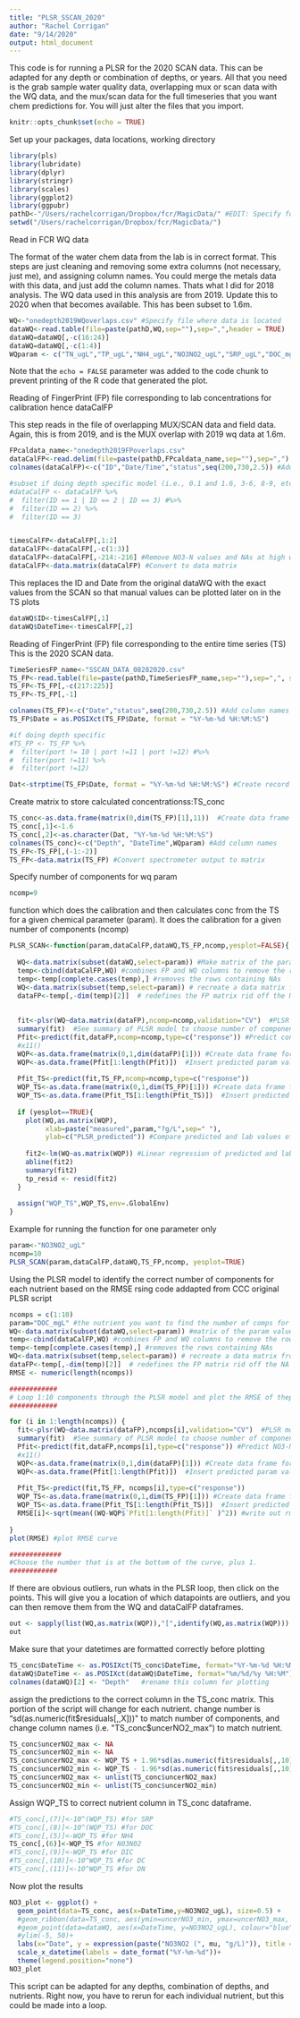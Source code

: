 ```yaml
---
title: "PLSR_SSCAN_2020"
author: "Rachel Corrigan"
date: "9/14/2020"
output: html_document
---
```


This code is for running a PLSR for the 2020 SCAN data. This can be adapted for any 
depth or combination of depths, or years. All that you need is the grab sample water
quality data, overlapping mux or scan data with the WQ data, and the mux/scan data for
the full timeseries that you want chem predictions for. You will just alter the files
that you import. 

```r
knitr::opts_chunk$set(echo = TRUE)
```

Set up your packages, data locations, working directory

```r
library(pls) 
library(lubridate)
library(dplyr)
library(stringr)
library(scales)
library(ggplot2)
library(ggpubr)
pathD<-"/Users/rachelcorrigan/Dropbox/fcr/MagicData/" #EDIT: Specify folder where data is located
setwd("/Users/rachelcorrigan/Dropbox/fcr/MagicData/")

```


Read in FCR WQ data

The format of the water chem data from the lab is in correct format. 
This steps are just cleaning and removing some extra columns (not necessary, just me), and 
assigning column names. You could merge the metals data with this data, and just add the 
column names. Thats what I did for 2018 analysis.
The WQ data used in this analysis are from 2019. Update this to 2020 when that becomes available.
This has been subset to 1.6m.


```r
WQ<-"onedepth2019WQoverlaps.csv" #Specify file where data is located  
dataWQ<-read.table(file=paste(pathD,WQ,sep=""),sep=",",header = TRUE)  #Import data as .csv file
dataWQ=dataWQ[,-c(16:24)]
dataWQ=dataWQ[,-c(1:4)]
WQparam <- c("TN_ugL","TP_ugL","NH4_ugL","NO3NO2_ugL","SRP_ugL","DOC_mgL","DIC_mgL", "DC_mgL", "DN_mgL")   

```

Note that the `echo = FALSE` parameter was added to the code chunk to prevent printing of the R code that generated the plot.

Reading of  FingerPrint (FP) file corresponding to lab concentrations for 
calibration hence dataCalFP

This step reads in the file of overlapping MUX/SCAN data and field data. Again, 
this is from 2019, and is the MUX overlap with 2019 wq data at 1.6m.

```r
FPcaldata_name<-"onedepth2019FPoverlaps.csv"
dataCalFP<-read.delim(file=paste(pathD,FPcaldata_name,sep=""),sep=",")  #Import data as .csv file
colnames(dataCalFP)<-c("ID","Date/Time","status",seq(200,730,2.5)) #Add column names

#subset if doing depth specific model (i.e., 0.1 and 1.6, 3-6, 8-9, etc.)
#dataCalFP <- dataCalFP %>%
#  filter(ID == 1 | ID == 2 | ID == 3) #%>%
#  filter(ID == 2) %>%
#  filter(ID == 3)


timesCalFP<-dataCalFP[,1:2] 
dataCalFP<-dataCalFP[,-c(1:3)]
dataCalFP<-dataCalFP[,-214:-216] #Remove NO3-N values and NAs at high wavelengths
dataCalFP<-data.matrix(dataCalFP) #Convert to data matrix

```

This replaces the ID and Date from the original dataWQ with the exact values
from the SCAN so that manual values can be plotted later on in the TS plots


```r
dataWQ$ID<-timesCalFP[,1]
dataWQ$DateTime<-timesCalFP[,2]
```


Reading of  FingerPrint (FP) file corresponding to the entire time series (TS) 
This is the 2020 SCAN data. 

```r
TimeSeriesFP_name<-"SSCAN_DATA_08282020.csv"
TS_FP<-read.table(file=paste(pathD,TimeSeriesFP_name,sep=""),sep=",", skip=1)  #Import Time Series data as .csv file
TS_FP<-TS_FP[,-c(217:225)]
TS_FP<-TS_FP[,-1]

colnames(TS_FP)<-c("Date","status",seq(200,730,2.5)) #Add column names
TS_FP$Date = as.POSIXct(TS_FP$Date, format = "%Y-%m-%d %H:%M:%S")

#if doing depth specific
#TS_FP <- TS_FP %>%
#  filter(port != 10 | port !=11 | port !=12) #%>%
#  filter(port !=11) %>%
#  filter(port !=12)

Dat<-strptime(TS_FP$Date, format = "%Y-%m-%d %H:%M:%S") #Create record of date and time

```


Create matrix to store calculated concentrationss:TS_conc

```r
TS_conc<-as.data.frame(matrix(0,dim(TS_FP)[1],11))  #Create data frame for date/time and predicted NO3-N values
TS_conc[,1]<-1.6
TS_conc[,2]<-as.character(Dat, "%Y-%m-%d %H:%M:%S")
colnames(TS_conc)<-c("Depth", "DateTime",WQparam) #Add column names
TS_FP<-TS_FP[,(-1:-2)]
TS_FP<-data.matrix(TS_FP) #Convert spectrometer output to matrix

```

Specify number of components for wq param

```r
ncomp=9 
```

function which does the calibration and then calculates conc from the TS for
a given chemical parameter (param).  It does the calibration for a given 
number of components (ncomp)


```r
PLSR_SCAN<-function(param,dataCalFP,dataWQ,TS_FP,ncomp,yesplot=FALSE){
  
  WQ<-data.matrix(subset(dataWQ,select=param)) #Make matrix of the param values
  temp<-cbind(dataCalFP,WQ) #combines FP and WQ columns to remove the rows containing NAs 
  temp<-temp[complete.cases(temp),] #removes the rows containing NAs
  WQ<-data.matrix(subset(temp,select=param)) # recreate a data matrix from the WQ vector minus the NAs
  dataFP<-temp[,-dim(temp)[2]]  # redefines the FP matrix rid off the NA values of missing WQ
  
  
  fit<-plsr(WQ~data.matrix(dataFP),ncomp=ncomp,validation="CV")  #PLSR model to predict param with cross validation
  summary(fit)  #See summary of PLSR model to choose number of components
  Pfit<-predict(fit,dataFP,ncomp=ncomp,type=c("response")) #Predict concentrations based on PLSR model
  #x11()
  WQP<-as.data.frame(matrix(0,1,dim(dataFP)[1])) #Create data frame for predicted param values
  WQP<-as.data.frame(Pfit[1:length(Pfit)])  #Insert predicted param values into data frame
  
  Pfit_TS<-predict(fit,TS_FP,ncomp=ncomp,type=c("response"))
  WQP_TS<-as.data.frame(matrix(0,1,dim(TS_FP)[1])) #Create data frame for predicted Time series values
  WQP_TS<-as.data.frame(Pfit_TS[1:length(Pfit_TS)])  #Insert predicted param values into data frame
  
  if (yesplot==TRUE){
    plot(WQ,as.matrix(WQP),
         xlab=paste("measured",param,"?g/L",sep=" "),
         ylab=c("PLSR_predicted")) #Compare predicted and lab values of param
    
    fit2<-lm(WQ~as.matrix(WQP)) #Linear regression of predicted and lab NO3-N values
    abline(fit2)
    summary(fit2)
    tp_resid <- resid(fit2)
  }
  
  assign("WQP_TS",WQP_TS,env=.GlobalEnv)
}

```
Example for running the function for one parameter only

```r
param<-"NO3NO2_ugL"
ncomp=10
PLSR_SCAN(param,dataCalFP,dataWQ,TS_FP,ncomp, yesplot=TRUE)
```

Using the PLSR model to identify the correct number of components for each nutrient based on the RMSE
rsing code addapted from CCC original PLSR script

```r
ncomps = c(1:10)
param="DOC_mgL" #the nutrient you want to find the number of comps for 
WQ<-data.matrix(subset(dataWQ,select=param)) #matrix of the param values
temp<-cbind(dataCalFP,WQ) #combines FP and WQ columns to remove the rows containing NAs 
temp<-temp[complete.cases(temp),] #removes the rows containing NAs
WQ<-data.matrix(subset(temp,select=param)) # recreate a data matrix from the WQ vector minus the NAs
dataFP<-temp[,-dim(temp)[2]]  # redefines the FP matrix rid off the NA values of missing WQ
RMSE <- numeric(length(ncomps))

############
# Loop 1:10 components through the PLSR model and plot the RMSE of thepredictions
############

for (i in 1:length(ncomps)) {  
  fit<-plsr(WQ~data.matrix(dataFP),ncomps[i],validation="CV")  #PLSR model to predict param with cross validation
  summary(fit)  #See summary of PLSR model to choose number of components
  Pfit<-predict(fit,dataFP,ncomps[i],type=c("response")) #Predict NO3-N concentrations based on PLSR model
  #x11()
  WQP<-as.data.frame(matrix(0,1,dim(dataFP)[1])) #Create data frame for predicted param values
  WQP<-as.data.frame(Pfit[1:length(Pfit)])  #Insert predicted param values into data frame
  
  Pfit_TS<-predict(fit,TS_FP, ncomps[i],type=c("response"))
  WQP_TS<-as.data.frame(matrix(0,1,dim(TS_FP)[1])) #Create data frame for predicted Time series values
  WQP_TS<-as.data.frame(Pfit_TS[1:length(Pfit_TS)])  #Insert predicted param values into data frame
  RMSE[i]<-sqrt(mean((WQ-WQP$`Pfit[1:length(Pfit)]` )^2)) #write out rmse values for each # of components
  
}
plot(RMSE) #plot RMSE curve

#############
#Choose the number that is at the bottom of the curve, plus 1. 
############

```
 
If there are obvious outliers, run whats in the PLSR loop, then click on the points.
This will give you a location of which datapoints are outliers, and you can then 
remove them from the WQ and dataCalFP dataframes. 

```r
out <- sapply(list(WQ,as.matrix(WQP)),"[",identify(WQ,as.matrix(WQP)))
out
```

Make sure that your datetimes are formatted correctly before plotting

```r
TS_conc$DateTime <- as.POSIXct(TS_conc$DateTime, format="%Y-%m-%d %H:%M:%S")
dataWQ$DateTime <- as.POSIXct(dataWQ$DateTime, format="%m/%d/%y %H:%M")
colnames(dataWQ)[2] <- "Depth"   #rename this column for plotting
```

assign the predictions to the correct column in the TS_conc matrix. This portion of the script will
change for each nutrient. change number is "sd(as.numeric(fit$residuals[,,X]))" to match number of components,
and change column names (i.e. "TS_conc$uncerNO2_max") to match nutrient.

```r

TS_conc$uncerNO2_max <- NA
TS_conc$uncerNO2_min <- NA
TS_conc$uncerNO2_max <- WQP_TS + 1.96*sd(as.numeric(fit$residuals[,,10])) #max uncert
TS_conc$uncerNO2_min <- WQP_TS - 1.96*sd(as.numeric(fit$residuals[,,10])) #min uncert
TS_conc$uncerNO2_max <- unlist(TS_conc$uncerNO2_max)
TS_conc$uncerNO2_min <- unlist(TS_conc$uncerNO2_min)

```

Assign WQP_TS to correct nutrient column in TS_conc dataframe.

```r
#TS_conc[,(7)]<-10^(WQP_TS) #for SRP
#TS_conc[,(8)]<-10^(WQP_TS) #for DOC
#TS_conc[,(5)]<-WQP_TS #for NH4
TS_conc[,(6)]<-WQP_TS #for N03N02
#TS_conc[,(9)]<-WQP_TS #for DIC
#TS_conc[,(10)]<-10^WQP_TS #for DC
#TS_conc[,(11)]<-10^WQP_TS #for DN
```

Now plot the results

```r
NO3_plot <- ggplot() +
  geom_point(data=TS_conc, aes(x=DateTime,y=NO3NO2_ugL), size=0.5) +
  #geom_ribbon(data=TS_conc, aes(ymin=uncerNO3_min, ymax=uncerNO3_max, x=DateTime, fill = "band"), alpha = 0.2)+
  #geom_point(data=dataWQ, aes(x=DateTime, y=NO3NO2_ugL), colour="blue") +
  #ylim(-5, 50)+
  labs(x="Date", y = expression(paste("NO3NO2 (", mu, "g/L)")), title = "Predicted NO3NO2 at 1.6m, 2020") +
  scale_x_datetime(labels = date_format("%Y-%m-%d"))+
  theme(legend.position="none")
NO3_plot
```

This script can be adapted for any depths, combination of depths, and nutrients. Right now, you have to rerun for each individual nutrient, but this could be made into a loop.